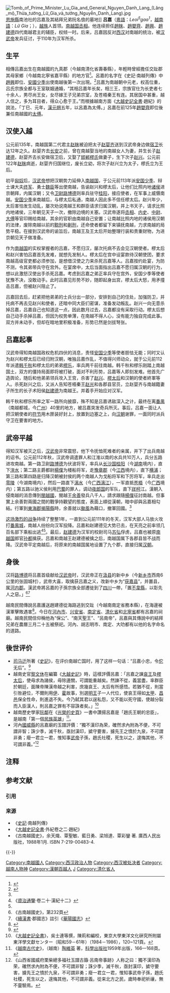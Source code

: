 {{noteTA
|1=zh-hans:余善; zh-hant:餘善;
}}
{{Otheruses|subject=[[南越国|南越国]]丞相吕嘉|other=其他同名人物|吕嘉}}
[[File:Tomb_of_Prime_Minister_Lu_Gia_and_General_Nguyen_Danh_Lang_(Lăng_mộ_Thừa_tướng_Lữ_Gia_và_tướng_Nguyễn_Danh_Lang).jpg|thumb]][[恩施縣_(越南)|恩施縣]]南池社的吕嘉及其結拜兄弟阮名俍的墓地]]
'''吕嘉'''（[[粵語|粵語]]：''Leoi<sup>5</sup>gaa<sup>1</sup>''，[[越南語|越南語]]：''Lữ Gia''；{{bd|？||前110年}}），[[百越|越族]]人首领。[[南越国|南越国]][[丞相|丞相]]。他连续担任[[趙眜|趙眜]]、[[趙嬰齊_(南越國)|趙嬰齊]]、[[趙興|趙興]]、[[趙建德|趙建德]]四代南越君主的辅臣，权倾一时。后来，吕嘉因反对[[西汉|西汉]]对南越的统治，被[[汉武帝|汉武帝]]发兵征讨，于110年为汉军所杀。

==生平==
相傳吕嘉出生在南越國的九真郡（今越南清化省壽春縣），年輕時曾經擔任交趾郡其母家鄉（今越南北寧省嘉平縣）的地方官<ref>{{cite web |title=Tiểu sử của Lữ Gia |url=https://thuvienlichsu.com/nhan-vat/tuong-lu-gia-420 |website=thuvienlichsu |accessdate=2022-04-17}}</ref>。呂嘉的名字在《史記·南越列傳》中[[趙興|趙興]]即位、[[安國少季|安國少季]]出使南越後第一次出現。<ref name="南越列傳">{{Wikisource history|史記|113|南越列傳}}</ref>吕嘉为南越朝中元老，权高位重，吕氏宗族全都与王室联姻通婚，“其相吕嘉年长矣，相三王，宗族官仕为长吏者七十余人，男尽尚王女，女尽嫁王子兄弟宗室，及苍梧秦王有连。其居国中甚重，越人信之，多为耳目者，得众心愈于王。”而根據越南方面《[[大越史記全書|大越史記全書]]·趙紀》的說法，「丁巳、元年，[[漢|漢]][[元朔|元朔]]五年，以呂嘉為太傅。」呂嘉在前125年[[趙嬰齊_(南越國)|趙嬰齊]]即位後兼任南越國的[[太傅|太傅]]。

== 汉使入越 ==
公元前135年，南越国第二代君主[[赵眜|赵眜]]被迫把太子[[趙嬰齊_(南越國)|赵婴齐]]送到汉武帝身边做[[宿卫|宿卫]]长达12年之久。赵婴齐去[[长安|长安]]之前，曾在南越娶当地的南越女人为妻，并生长子[[赵建德|赵建德]]，赵婴齐去长安做宿卫后，又娶了[[邯郸|邯郸]][[樛后|樛氏]]做妻子，生下次子[[赵兴|赵兴]]。公元前122年[[赵眜|赵眜]]病逝，赵婴齐归国继位，废长立幼，将次子赵兴立为太子，樛氏立为王后。

初平[[匈奴|匈奴]]后，[[汉武帝|汉武帝]]想把汉朝势力延伸入[[南越国|南越国]]，于公元前113年派[[安国少季|安国少季]]、辩士谏大夫[[终军|终军]]、勇士[[魏臣|魏臣]]等出使南越，告谕赵兴和樛太后，让他们比照内地[[诸侯|诸侯]]进京朝拜，内属汉朝；又令[[卫尉|卫尉]][[路博德|路博德]]则率兵驻守[[桂阳|桂阳]]，接应使者，在军事上威慑南越。[[安国少季|安国少季]]来南越后，与樛太后私通，南越人因此多不信任樛太后。赵兴年少，太后害怕发生动乱，屡次劝说南越王和群臣请求归属汉朝，并上书天子，请求比照内地诸侯，三年朝见天子一次，撤除边境的关塞。汉武帝遂将[[丞相|丞相]]、[[内史|内史]]、[[中尉|中尉]]、[[大傅|大傅]]等官印赐给南越，其余的官职由南越自己安置；让南越比照内地的诸侯用汉朝的法律，废除南越以前的[[黥刑|黥刑]]和[[劓刑|劓刑]]，还命使者都留下来镇抚南越，力求南越的局势平稳。在接到汉武帝的谕旨后，南越王及王太后开始整理行装和贵重财物，为进京朝见天子做准备。

作为[[南越国|南越国]]的实权掌握者的吕嘉，不愿归汉，屡次托病不去会见汉朝使者。樛太后和赵兴害怕吕嘉首先发难，就想先发制人。樛太后在宫中设宴款待汉朝使团，要求南越高级官吏都必须参加，是想借汉使之力来杀死吕嘉等人。吕嘉按约赴宴，为防不测，令其弟带兵守在宫外。在宴席中，太后当面指出吕嘉不愿归属汉朝的行为，想以此激怒汉使出手杀死吕嘉。考虑到吕嘉之弟正率兵守在宫外，安国少季等使者犹豫不决，没敢动手。此时吕嘉见形势不妙，随即起身出宫，樛太后大怒，用矛撞击吕嘉，但被赵兴阻止了。

吕嘉回去后，赶紧把他弟弟的士兵分出一部分，安排到自己的住处，加强防卫，并托病不再去见赵兴和使者，还暗中同大臣们密谋，准备发动叛乱。赵兴一向无意杀掉吕嘉，吕嘉自己也知道这一点，因此数月过去，吕嘉都没有采取行动。樛太后想自己动手杀掉吕嘉，但因为权势单薄，在南越不得人心，没有能力独自完成此事。双方并未动手，但却在暗地里积极准备，形势已然是剑拔弩张。

== 吕嘉起事 ==
汉武帝得知南越国政权危机四伏的消息，责怪[[安国少季|安国少季]]等使者胆怯无能；同时又认为赵兴和樛太后已经归附汉朝，唯独吕嘉作乱，不值得兴师动众，就于公元前112年派遣[[韩千秋|韩千秋]]和樛太后的弟弟[[樛乐|樛乐]]，率兵两千前往南越。韩千秋和樛乐刚踏上南越国土，双方的僵持局面即将被打破，面对不利形势，吕嘉等人即刻发难。他首先广造舆论，随后和他弟弟领兵攻入王宫，杀害了[[赵兴|赵兴]]、[[樛太后|樛太后]]和汉朝的使者終軍等人。杀死赵兴之后，又派人告知苍梧秦王[[赵光|赵光]]和各郡县官员，立赵婴齐与南越籍妻子所生的长子术阳侯[[赵建德|赵建德]]为南越王。并着手开始应对汉军。

韩千秋和樛乐所率之军一路所向披靡，殊不知是吕嘉诱敌深入之计，最终在离[[番禺縣|番禺]]（南越都城，今[[广州|广州]]）40里的地方，被吕嘉突发奇兵所灭。事后，吕嘉一面让人把汉朝使者的[[符节|符节]]用木匣装好封上，放置到边塞之上，向[[汉朝|汉朝]]谢罪，一面同时派兵守卫在要害的地方。

== 武帝平越 ==
得知汉军被灭之后，[[汉武帝|汉武帝]]非常震怒，他下令抚恤死难者的亲属，并下了出兵南越的诏书。公元前112年秋，汉武帝调遣罪人和江淮以南的水兵共10万人，兵分五路进攻南越。第一路卫尉[[路博德|路博德]]为伏波将军，率兵从[[长沙国|长沙国]][[桂阳|桂阳]]（今[[湖南|湖南]]境内），直下[[湟水|湟水]]；第二路主爵都尉[[楊僕|楊僕]]为楼船将军，走[[豫章郡|豫章郡]]（今[[江西|江西]]境内），直下[[横浦|横浦]]；第三路和第四路是归降汉朝被封侯的两个南越人为戈船将军和下厉将军，率兵走出[[零陵|零陵]]（今湖南境内），然后一路直下[[漓水|漓水]]（今[[广西|广西]][[漓江|漓江]]），一军直抵[[苍梧|苍梧]]（今[[广西|广西]]境内）；第五路以驰义侯利用[[巴|巴]][[蜀|蜀]]的罪人，调动[[夜郎国|夜郎国]]的军队，直下[[牂柯|牂柯]]江。漢朝入侵南越的消息傳到[[閩越|閩越國]]，閩越王[[余善|余善]]發兵八千人，請求跟隨[[楊僕|楊僕]]征討南越。但事實上余善對兩國之間的戰爭持觀望的態度，表面上順從漢朝，暗中卻與呂嘉相勾結。行軍到[[東海郡|東海郡]][[揭陽縣|揭陽縣]]時，余善就以[[颱風|颱風]]為藉口，撤軍回國。<ref name="南越列傳" />

[[漢平南越之戰|这场激烈的战争]]持续了整整1年，一直到公元前111年的冬天，汉军大部人马放火攻打[[番禺城|番禺城]]，南越人纷纷向汉军投降。吕嘉和赵建德见大势已去，在天亮之前率领几百名部下乘船出逃{{NoteTag|《史記·南越列傳》稱「呂嘉、建德已夜與其屬數百人亡入海，以船西去。」然而，在[[歐大任|歐大任]]所著的《[[百越先賢志|百越先賢志]]·卷一》中卻稱「都稽，越郎也。……知嘉必東走[[商昌|商昌]]，得之。」兩史料互相矛盾。《古南越國史》支持向東逃亡的說法，參見《古南越國史》第232頁腳註部份。}}<ref>《[[資治通鑒|資治通鑒]]·卷二十·漢紀十二》</ref><ref name="nanyue" />。最后，[[赵建德|赵建德]]为汉军的校尉司马[[苏弘|苏弘]]俘虏，吕嘉也被原[[南越国|南越国]]郎官[[孙都|孙都]]擒获。吕嘉和南越王赵建德被擒之后，南越国属下各郡县皆不战而降。汉武帝平定南越后，将原来的南越国属地设置了九个郡，直接归属[[汉朝|汉朝]]。

==身後==
汉将[[路博德|路博德]]将吕嘉首级献给[[汉武帝|汉武帝]]时，汉武帝正在[[汲县|汲县]]的新中乡（今[[新乡市|新乡市]]西南6公里的张固城村），武帝大喜，取擒获吕嘉之义，改新中乡为“[[获嘉县|获嘉县]]”，并置县，属[[河內郡_(中國)|河内郡]]。漢武帝將呂嘉的子孫宗族全部遷徙到了[[四川|四川]]一帶，「置[[不韋縣|不韋縣]]，以彰先人之惡。」<ref name="nanyue">《古南越國史》，第232頁</ref><ref>《[[續漢書|續漢書]]·郡國志》註引《[[華陽國志|華陽國志]]》</ref>

越南民間傳說呂嘉護送趙建德從海路逃到交趾（今越南南定省務本縣），在海邊被漢軍擊敗遇害<ref>{{cite news |title=Thừa tướng Lữ Gia cùng nước Nam Việt của nhà Triệu |url=https://trithucvn.org/van-hoa/thua-tuong-lu-gia-cung-nuoc-nam-viet-cua-nha-trieu.html |accessdate=2022-04-17 |work=trithucvn |date=2022-01-25 |archive-date=2020-11-01 |archive-url=https://web.archive.org/web/20201101011735/https://trithucvn.org/van-hoa/thua-tuong-lu-gia-cung-nuoc-nam-viet-cua-nha-trieu.html }}</ref>。今日在[[河內市|河內市]]、[[兴安省|兴安省]]、[[南定省|南定省]]、[[清化省|清化省]]和[[北寧省|北寧省]]都有呂嘉的祠廟。越南民間信仰稱他為“保公”、“南天聖王”、“呂南帝”，呂嘉與其傳說中的結拜兄弟{{link-vi|阮名俍|Lang Công}}在農曆三月二十五被祭祀。河內、胡志明市、南定、大叻都有以他的名字命名的道路。

== 後世评价 ==
* [[司马迁|司马迁]]所著《[[史記|史記]]》，在评价南越亡国时，用了这样一句话：“吕嘉小忠，令[[趙佗|佗]]无后”。<ref>{{Cite web |url=http://toyoshi.lit.nagoya-u.ac.jp/maruha/kanseki/shiji113.html |title=《史記·南越列傳》 |accessdate=2011-04-08 |archive-date=2012-04-29 |archive-url=https://web.archive.org/web/20120429142751/http://toyoshi.lit.nagoya-u.ac.jp/maruha/kanseki/shiji113.html |dead-url=yes }}</ref>
* 越南史官[[黎文休|黎文休]]在編纂《[[大越史記|大越史記]]》時，這樣評價呂嘉：「呂嘉之諫[[趙興|哀王]]及[[樛太后|樛太后]]，使毋求為諸侯，毋除邊關，可謂能重越矣。然諫不從，義當盡，率群臣於朝廷，面陳帝陳漢帝越之利害，庶幾哀王、太后有所感悟。若猶不從，則當引咎避位，不爾則用[[伊尹|伊]]、[[霍光|霍]]故事，別選[[趙嬰齊_(南越國)|明王]]子一人代位，使哀王得如[[太甲|太甲]]、[[劉賀|昌邑]]保全性命，則進退不失。今乃弑其君以逞私怨，又不能以死守國，使越分裂而入臣漢人，則呂嘉之罪有不容誅者矣。」<ref>《[[大越史記全書|大越史記全書]]》，吳士連等撰，陳荊和編校，東京大學東洋文化硏究所附屬東洋學文獻センター（昭和59－61年）（1984－1986），120~121頁。</ref>
* 越南歷史學家[[阮鄰|阮鄰]]在《[[光榮的史頁|光榮的史頁]]》一書中讚揚呂嘉是「趙氏王朝的忠臣」，是越南「第一個[[民族英雄|民族英雄]]」<ref>《[[越南古代史|越南古代史]]》，（越南）[[陶維英|陶維英]] 著，[[科學出版社|科學出版社]]1959年出版，166—168頁。</ref>。
*河內[[國威縣|國威縣]]的呂嘉廟的玉譜評價：“獨不漢印為荣，確然求內附為不便，不可謂非智；誅少季，滅千秋，亟封漢印，㨿守要害，攄先王之憤於九泉，不可謂非勇；廢一君立一君，惟知事[[南越武帝|武帝]]子孫，趙氏社稷，死生以之，遑悔其他，不可謂非義。”<ref>《山西省國威府栗柴總多福社玉譜古籙·呂南帝事跡》人称之曰：獨不漢印為荣，確然求內附為不便，不可謂非智；誅少季，滅千秋，亟封漢印，㨿守要害，攄先王之憤於九泉，不可謂非勇；廢一君立一君，惟知事武帝子孫，趙氏社稷，死生以之，遑悔其他，不可謂非義。從来北方之民，歲時奉祀祈禳，無不靈驗焉。</ref>

== 注释 ==
{{NoteFoot}}

== 参考文献 ==
=== 引用 ===
{{Reflist|30em}}

=== 来源 ===
{{refbegin}}
* 《[[史記|史記]]·南越列傳》
* 《[[大越史記全書|大越史記全書]]·外紀卷之二·趙紀》
* 《古南越國史》，余天熾、覃聖敏、藍日勇、梁旭達、覃彩鑾 著. 廣西人民出版社，1988年1月. ISBN 7-219-00483-4.
{{refend}}

{{-}}
{{南越国}}

[[Category:南越國人|Category:南越國人]]
[[Category:西汉政治人物|Category:西汉政治人物]]
[[Category:西汉被处决者|Category:西汉被处决者]]
[[Category:越南人物神|Category:越南人物神]]
[[Category:漢朝百越人|Category:漢朝百越人]]
[[Category:吕姓|J]]
[[Category:清化省人|Category:清化省人]]